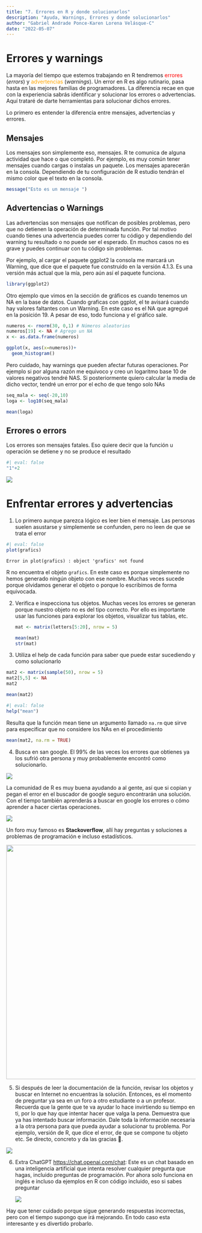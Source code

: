 ```yaml
---
title: "7. Errores en R y donde solucionarlos"
description: "Ayuda, Warnings, Errores y donde solucionarlos"
author: "Gabriel Andrade Ponce-Karen Lorena Velásque-C"
date: "2022-05-07"
---
```


# Errores y warnings

La mayoría del tiempo que estemos trabajando en R tendremos <font color= "red"> errores</font> (*errors*) y <font color= "orange"> advertencias </font> (*warnings*). Un error en R es algo rutinario, pasa hasta en las mejores familias de programadores. La diferencia recae en que con la experiencia sabrás identificar y solucionar los errores o advertencias. Aquí trataré de darte herramientas para solucionar dichos errores.

Lo primero es entender la diferencia entre mensajes, advertencias y errores.

## Mensajes

Los mensajes son simplemente eso, mensajes. R te comunica de alguna actividad que hace o que completó. Por ejemplo, es muy común tener mensajes cuando cargas o instalas un paquete. Los mensajes aparecerán en la consola. Dependiendo de tu configuración de R estudio tendrán el mismo color que el texto en la consola.

```r
message("Esto es un mensaje ")
```

## Advertencias o Warnings

Las advertencias son mensajes que notifican de posibles problemas, pero que no detienen la operación de determinada función. Por tal motivo cuando tienes una advertencia puedes correr tu código y dependiendo del warning tu resultado o no puede ser el esperado. En muchos casos no es grave y puedes continuar con tu código sin problemas.

Por ejemplo, al cargar el paquete ggplot2 la consola me marcará un Warning, que dice que el paquete fue construido en la versión 4.1.3. Es una versión más actual que la mía, pero aún así el paquete funciona.

```r
library(ggplot2)
```

Otro ejemplo que vimos en la sección de gráficos es cuando tenemos un NA en la base de datos. Cuando graficas con ggplot, el te avisará cuando hay valores faltantes con un Warning. En este caso es el NA que agregué en la posición 19. A pesar de eso, todo funciona y el gráfico sale.

```r
numeros <- rnorm(30, 0,1) # Números aleatorios
numeros[19] <- NA # Agrego un NA
x <- as.data.frame(numeros)

ggplot(x, aes(x=numeros))+
  geom_histogram()
```

Pero cuidado, hay warnings que pueden afectar futuras operaciones. Por ejemplo si por alguna razón me equivoco y creo un logaritmo base 10 de valores negativos tendré NAS. Si posteriormente quiero calcular la media de dicho vector, tendré un error por el echo de que tengo solo NAs

```r
seq_mala <- seq(-20,10)
loga <- log10(seq_mala)

mean(loga)
```

## Errores o errors

Los errores son mensajes fatales. Eso quiere decir que la función u operación se detiene y no se produce el resultado

```r
#| eval: false
"1"+2
```

![](error.png){fig-align="center"}

# Enfrentar errores y advertencias

1.  Lo primero aunque parezca lógico es leer bien el mensaje. Las personas suelen asustarse y simplemente se confunden, pero no leen de que se trata el error

```r
#| eval: false
plot(grafics)
```

`Error in plot(grafics) : object 'grafics' not found`

R no encuentra el objeto `grafics`. En este caso es porque simplemente no hemos generado ningún objeto con ese nombre. Muchas veces sucede porque olvidamos generar el objeto o porque lo escribimos de forma equivocada.

2.  Verifica e inspecciona tus objetos. Muchas veces los errores se generan porque nuestro objeto no es del tipo correcto. Por ello es importante usar las funciones para explorar los objetos, visualizar tus tablas, etc.

    ```r
    mat <- matrix(letters[5:20], nrow = 5)

    mean(mat)
    str(mat)
    ```

3.  Utiliza el help de cada función para saber que puede estar sucediendo y como solucionarlo

```r
mat2 <- matrix(sample(50), nrow = 5)
mat2[5,5] <- NA
mat2

mean(mat2)
```

```r
#| eval: false
help("mean")
```

Resulta que la función mean tiene un argumento llamado `na.rm` que sirve para especificar que no considere los NAs en el procedimiento

```r
mean(mat2, na.rm = TRUE)
```

4.  Busca en san google. El 99% de las veces los errores que obtienes ya los sufrió otra persona y muy probablemente encontró como solucionarlo.

![](https://img-9gag-fun.9cache.com/photo/aqN005R_460s.jpg){fig-align="center"}

La comunidad de R es muy buena ayudando a al gente, así que si copian y pegan el error en el buscador de google seguro encontrarán una solución. Con el tiempo también aprenderás a buscar en google los errores o cómo aprender a hacer ciertas operaciones.

![](https://miro.medium.com/max/1000/1*LNI3TWutq8kj69DAUQqO4g.png){fig-align="center"}

Un foro muy famoso es **Stackoverflow**, allí hay preguntas y soluciones a problemas de programación e incluso estadísticos.

![](stackov.png){fig-align="center" width="621"}

5.  Si después de leer la documentación de la función, revisar los objetos y buscar en Internet no encuentras la solución. Entonces, es el momento de preguntar ya sea en un foro a otro estudiante o a un profesor. Recuerda que la gente que te va ayudar lo hace invirtiendo su tiempo en ti, por lo que hay que intentar hacer que valga la pena. Demuestra que ya has intentado buscar información. Dale toda la información necesaria a la otra persona para que pueda ayudar a solucionar tu problema. Por ejemplo, versión de R, que dice el error, de que se compone tu objeto etc. Se directo, concreto y da las gracias 🤗.

![](https://community.rstudio.com/uploads/default/original/3X/0/8/082a83ce507ed1fd9a28b86b9ffe1f4e0f16d108.jpeg){fig-align="center"}

6.  Extra ChatGPT <https://chat.openai.com/chat>: Este es un chat basado en una inteligencia artificial que intenta resolver cualquier pregunta que hagas, incluido preguntas de programación. Por ahora solo funciona en inglés e incluso da ejemplos en R con código incluido, eso si sabes preguntar

    ![](chatgtp.png)

Hay que tener cuidado porque sigue generando respuestas incorrectas, pero con el tiempo supongo que irá mejorando. En todo caso esta interesante y es divertido probarlo.

